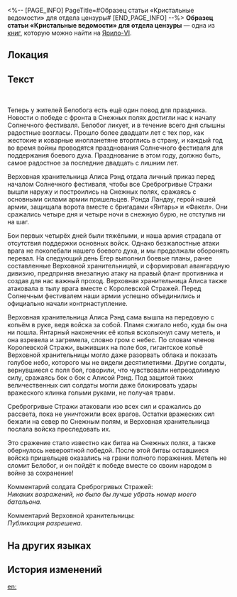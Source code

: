 <%-- [PAGE_INFO]
PageTitle=#Образец статьи «Кристальные ведомости» для отдела цензуры#
[END_PAGE_INFO] --%>
{{Дополнить}}
{{Книга Инфобокс
|id           = 124
|Название     = 
|Изображение  = Предмет Записи.png
|Мир          = Ярило-VI
|Томов        = 1
|Автор        = <!--нужно добавить-->
|Описание     = Образец статьи, доставленный руководству Среброгривых Стражей для ознакомления в первые дни Вечной мерзлоты. В ней описывается героизм первой Верховной хранительницы Алисы Рэнд, сражающейся своим пылающим копьём.
|Том1         = {{tx}}
|Источник1    = {{tx|Отсутствует источник}}
|Персонажи    = 
|Фракции      = 
}}
'''Образец статьи «Кристальные ведомости» для отдела цензуры''' — одна из [[Книги|книг]], которую можно найти на [[Ярило-VI]].

==Локация==
{{Отметка карты|<!--название карты-->|<!--id отметки-->}}

==Текст==
<div align="center">{{Размер|32|Хорошие новости для Солнечного фестиваля:}}<br />
{{Размер|32|Решающая победа на передовой в Снежных полях}}</div>

Теперь у жителей Белобога есть ещё один повод для праздника. Новости о победе с фронта в Снежных полях достигли нас к началу Солнечного фестиваля. Белобог ликует, и в течение всего дня слышны радостные возгласы. Прошло более двадцати лет с тех пор, как жестокие и коварные инопланетяне вторглись в страну, и каждый год во время войны проводятся празднования Солнечного фестиваля для поддержания боевого духа. Празднование в этом году, должно быть, самое радостное за последние двадцать с лишним лет.

Верховная хранительница Алиса Рэнд отдала личный приказ перед началом Солнечного фестиваля, чтобы все Среброгривые Стражи вышли наружу и построились на Снежных полях, сражаясь с основными силами армии пришельцев. Ронда Ландау, герой нашей армии, защищала ворота вместе с бригадами «Янтарь» и «Факел». Они сражались четыре дня и четыре ночи в снежную бурю, не отступив ни на шаг.

Бои первых четырёх дней были тяжёлыми, и наша армия страдала от отсутствия поддержки основных войск. Однако безжалостные атаки врага не поколебали нашего боевого духа, и мы продолжали оборонять перевал. На следующий день Егер выполнил боевые планы, ранее составленные Верховной хранительницей, и сформировал авангардную дивизию, предприняв внезапную атаку на правый фланг противника и создав для нас важный проход. Верховная хранительница Алиса также атаковала в тылу врага вместе с Королевской Стражей. Перед Солнечным фестивалем наши армии успешно объединились и официально начали контрнаступление.

Верховная хранительница Алиса Рэнд сама вышла на передовую с копьём в руке, ведя войска за собой. Пламя сжигало небо, куда бы она ни пошла. Янтарный наконечник её копья всколыхнул саму метель, и она взревела и загремела, словно гром с небес. По словам членов Королевской Стражи, выживших на поле боя, гигантское копьё Верховной хранительницы могло даже разорвать облака и показать голубое небо, которого мы не видели десятилетиями. Другие солдаты, вернувшиеся с поля боя, говорили, что чувствовали непреодолимую силу, сражаясь бок о бок с Алисой Рэнд. Под защитой таких величественных сил солдаты могли даже блокировать удары вражеского клинка голыми руками, не получая травм.

Среброгривые Стражи атаковали изо всех сил и сражались до рассвета, пока не уничтожили всех врагов. Остатки вражеских сил бежали на север по Снежным полям, и Верховная хранительница послала войска преследовать их.

Это сражение стало известно как битва на Снежных полях, а также обернулось невероятной победой. После этой битвы оставшиеся войска пришельцев оказались на грани полного поражения. Метель не сломит Белобог, и он пойдёт к победе вместе со своим народом в войне за сохранение!

Комментарий солдата Среброгривых Стражей:<br />
''Никаких возражений, но было бы лучше убрать номер моего батальона.''

Комментарий Верховной хранительницы:<br />
''Публикация разрешена.''

==На других языках==
{{На других языках
|en   = Crystal Daily's Sample Article for the Censorship Office
|zhs  = 水晶日报的送审样稿
|zht  = 水晶日報的送審樣稿
|ja   = 水晶日報の見本紙
|ko   = 수정일보의 심사용 원고 샘플
|es   = Artículo de muestra de «El Cristal de la Actualidad» para revisión por parte de la oficina censora
|fr   = Modèle d'article du ''Quotidien du cristal'' destiné au bureau de censure
|ru   = Образец статьи «Кристальные ведомости» для отдела цензуры
|th   = ตัวอย่างต้นฉบับของ Crystal Daily ที่ส่งให้เจ้าหน้าที่ตรวจสอบ
|vi   = Bản Thảo Xét Duyệt Của Nhật Báo Pha Lê
|de   = Musterartikel aus dem Kristallkurier für die Zensurbehörde
|id   = Contoh Artikel Harian Kristal untuk Kantor Sensor Penyensoran
|pt   = Exemplo de Artigo do "Cristal Diário" para o Departamento de Censura
}}

==История изменений==
{{История изменений|3.5}}

[[en:]]